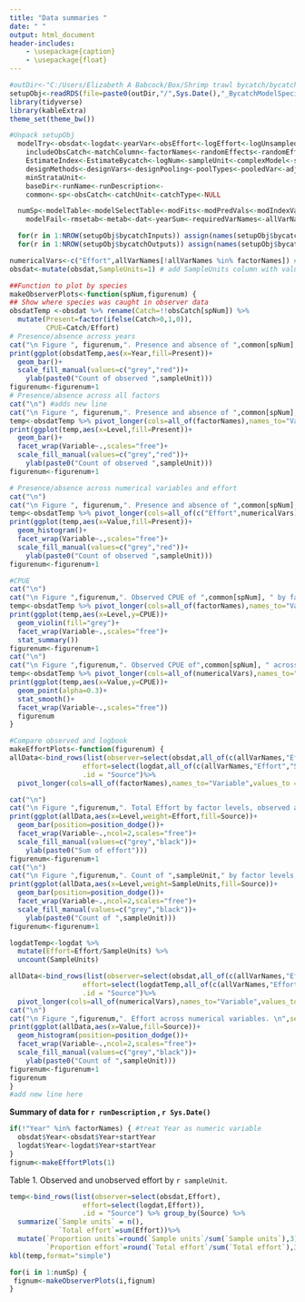 ```yaml
---
title: "Data summaries "
date: " "
output: html_document
header-includes:
    - \usepackage{caption}
    - \usepackage{float}
---
```



```r
#outDir<-"C:/Users/Elizabeth A Babcock/Box/Shrimp trawl bycatch/bycatchEstimatorRuns/Output SawfishSetNoPool"
setupObj<-readRDS(file=paste0(outDir,"/",Sys.Date(),"_BycatchModelSpecification.rds"))
library(tidyverse)
library(kableExtra)
theme_set(theme_bw())

#Unpack setupObj
  modelTry<-obsdat<-logdat<-yearVar<-obsEffort<-logEffort<-logUnsampledEffort<-
    includeObsCatch<-matchColumn<-factorNames<-randomEffects<-randomEffects2<-
    EstimateIndex<-EstimateBycatch<-logNum<-sampleUnit<-complexModel<-simpleModel<-indexModel<-
    designMethods<-designVars<-designPooling<-poolTypes<-pooledVar<-adjacentNum<-
    minStrataUnit<-
    baseDir<-runName<-runDescription<-
    common<-sp<-obsCatch<-catchUnit<-catchType<-NULL

  numSp<-modelTable<-modelSelectTable<-modFits<-modPredVals<-modIndexVals<-residualTab<-bestmod<-predbestmod<-indexbestmod<-allmods<-allindex<-
    modelFail<-rmsetab<-metab<-dat<-yearSum<-requiredVarNames<-allVarNames<-indexDat<-strataSum<-NumCores<-NULL

  for(r in 1:NROW(setupObj$bycatchInputs)) assign(names(setupObj$bycatchInputs)[r], setupObj$bycatchInputs[[r]]) #assign values of bycatchInputs to each element; could this function create each variable without needing the previous code (creating NULL objects)?
  for(r in 1:NROW(setupObj$bycatchOutputs)) assign(names(setupObj$bycatchOutputs)[r],setupObj$bycatchOutputs[[r]])

numericalVars<-c("Effort",allVarNames[!allVarNames %in% factorNames]) #extracting numerical variables
obsdat<-mutate(obsdat,SampleUnits=1) # add SampleUnits column with value set to 1 for every row

##Function to plot by species
makeObserverPlots<-function(spNum,figurenum) {
## Show where species was caught in observer data
obsdatTemp <-obsdat %>% rename(Catch=!!obsCatch[spNum]) %>%
  mutate(Present=factor(ifelse(Catch>0,1,0)),
         CPUE=Catch/Effort)
# Presence/absence across years
cat("\n Figure ", figurenum,". Presence and absence of ",common[spNum], "in each year. \n",sep="") #figure legend
print(ggplot(obsdatTemp,aes(x=Year,fill=Present))+
  geom_bar()+
  scale_fill_manual(values=c("grey","red"))+
    ylab(paste0("Count of observed ",sampleUnit)))
figurenum<-figurenum+1
# Presence/absence across all factors
cat("\n") #adds new line
cat("\n Figure ", figurenum,". Presence and absence of ",common[spNum], " across factor variables. \n",sep="")
temp<-obsdatTemp %>% pivot_longer(cols=all_of(factorNames),names_to="Variable",values_to = "Level") 
print(ggplot(temp,aes(x=Level,fill=Present))+
  geom_bar()+
  facet_wrap(Variable~.,scales="free")+
  scale_fill_manual(values=c("grey","red"))+
    ylab(paste0("Count of observed ",sampleUnit)))
figurenum<-figurenum+1

# Presence/absence across numerical variables and effort
cat("\n")
cat("\n Figure ", figurenum,". Presence and absence of ",common[spNum], " across numerical variables. \n",sep="")
temp<-obsdatTemp %>% pivot_longer(cols=all_of(c("Effort",numericalVars)),names_to="Variable",values_to = "Value") 
print(ggplot(temp,aes(x=Value,fill=Present))+
  geom_histogram()+
  facet_wrap(Variable~.,scales="free")+
  scale_fill_manual(values=c("grey","red"))+
    ylab(paste0("Count of observed ",sampleUnit)))
figurenum<-figurenum+1

#CPUE
cat("\n")
cat("\n Figure ",figurenum,". Observed CPUE of ",common[spNum], " by factor levels.\n",sep="")
temp<-obsdatTemp %>% pivot_longer(cols=all_of(factorNames),names_to="Variable",values_to = "Level") 
print(ggplot(temp,aes(x=Level,y=CPUE))+
  geom_violin(fill="grey")+
  facet_wrap(Variable~.,scales="free")+
  stat_summary())
figurenum<-figurenum+1
cat("\n")
cat("\n Figure ",figurenum,". Observed CPUE of",common[spNum], " across numerical variables. \n",sep="")
temp<-obsdatTemp %>% pivot_longer(cols=all_of(numericalVars),names_to="Variable",values_to = "Value") 
print(ggplot(temp,aes(x=Value,y=CPUE))+
  geom_point(alpha=0.3)+
  stat_smooth()+
  facet_wrap(Variable~.,scales="free"))
  figurenum
}

#Compare observed and logbook  
makeEffortPlots<-function(figurenum) {
allData<-bind_rows(list(observer=select(obsdat,all_of(c(allVarNames,"Effort","SampleUnits"))),
                  effort=select(logdat,all_of(c(allVarNames,"Effort","SampleUnits")))), #allVarNames need to be the same in obsdat and logdat?
                  .id = "Source")%>%
  pivot_longer(cols=all_of(factorNames),names_to="Variable",values_to = "Level") 

cat("\n")
cat("\n Figure ",figurenum,". Total Effort by factor levels, observed and total. \n",sep="")
print(ggplot(allData,aes(x=Level,weight=Effort,fill=Source))+
  geom_bar(position=position_dodge())+
  facet_wrap(Variable~.,ncol=2,scales="free")+
  scale_fill_manual(values=c("grey","black"))+
    ylab(paste0("Sum of effort")))
figurenum<-figurenum+1
cat("\n")
cat("\n Figure ",figurenum,". Count of ",sampleUnit," by factor levels, observed and total. \n",sep="")
print(ggplot(allData,aes(x=Level,weight=SampleUnits,fill=Source))+
  geom_bar(position=position_dodge())+
  facet_wrap(Variable~.,ncol=2,scales="free")+
  scale_fill_manual(values=c("grey","black"))+
    ylab(paste0("Count of ",sampleUnit)))
figurenum<-figurenum+1

logdatTemp<-logdat %>%
  mutate(Effort=Effort/SampleUnits) %>%
  uncount(SampleUnits)

allData<-bind_rows(list(observer=select(obsdat,all_of(c(allVarNames,"Effort"))),
                  effort=select(logdatTemp,all_of(c(allVarNames,"Effort")))),
                  .id = "Source")%>%
  pivot_longer(cols=all_of(numericalVars),names_to="Variable",values_to = "Value")
cat("\n")
cat("\n Figure ",figurenum,". Effort across numerical variables. \n",sep="")
print(ggplot(allData,aes(x=Value,fill=Source))+
  geom_histogram(position=position_dodge())+
  facet_wrap(Variable~.,ncol=2,scales="free")+
  scale_fill_manual(values=c("grey","black"))+
    ylab(paste0("Count of ",sampleUnit)))
figurenum<-figurenum+1
figurenum
}
#add new line here

```

**Summary of data for `r runDescription` , `r Sys.Date()`**

```r
if(!"Year" %in% factorNames) { #treat Year as numeric variable
  obsdat$Year<-obsdat$Year+startYear
  logdat$Year<-logdat$Year+startYear
}
fignum<-makeEffortPlots(1)
```

Table 1. Observed and unobserved effort by `r sampleUnit`.

```r
temp<-bind_rows(list(observer=select(obsdat,Effort),
                  effort=select(logdat,Effort)),
                  .id = "Source") %>% group_by(Source) %>%
  summarize(`Sample units` = n(),
            `Total effort`=sum(Effort))%>%
  mutate(`Proportion units`=round(`Sample units`/sum(`Sample units`),3),
         `Proportion effort`=round(`Total effort`/sum(`Total effort`),3)) 
kbl(temp,format="simple")
```


```r
for(i in 1:numSp) {
 fignum<-makeObserverPlots(i,fignum)
}
```


